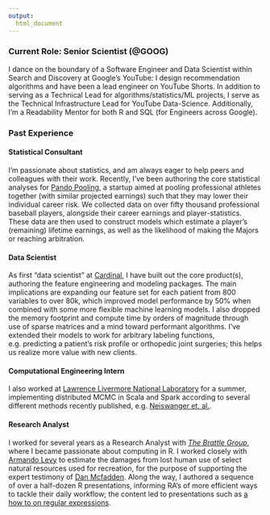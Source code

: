 ```yaml
---
output:
  html_document
---
```


<link rel="stylesheet" href="styles.css" type="text/css">

### Current Role: Senior Scientist (@GOOG)
I dance on the boundary of a Software Engineer and Data Scientist within Search and Discovery at Google's YouTube: I design recommendation algorithms and have been a lead engineer on YouTube Shorts. In addition to serving as a Technical Lead for algorithms/statistics/ML projects,  I serve as the Technical Infrastructure Lead for YouTube Data-Science.
Additionally, I'm a Readability Mentor for both R and SQL (for Engineers across Google).

### Past Experience
#### Statistical Consultant
I'm passionate about statistics, and am always eager to help peers and colleagues with their work. Recently, I've been authoring the core statistical analyses for [Pando Pooling](https://www.pandopooling.com/), a startup aimed at pooling professional athletes together (with similar projected earnings) such that they may lower their individual career risk. We collected data on over fifty thousand professional baseball players, alongside their career earnings and player-statistics. These data are then used to construct models which estimate a player's (remaining) lifetime earnings, as well as the likelihood of making the Majors or reaching arbitration.

#### Data Scientist
As first "data scientist" at [Cardinal](http://cardinalanalytx.com/), I have built out the core product(s), authoring the feature engineering and modeling packages. The main implications are expanding our feature set for each patient from 800 variables to over 80k, which improved model performance by 50% when combined with some more flexible machine learning models. I also dropped the memory footprint and compute time by orders of magnitude through use of sparse matrices and a mind toward performant algorithms. I've extended their models to work for arbitrary labeling functions, e.g. predicting a patient's risk profile or orthopedic joint surgeries; this helps us realize more value with new clients.

#### Computational Engineering Intern
I also worked at [Lawrence Livermore National Laboratory](https://computation.llnl.gov/) for a summer, implementing distributed MCMC in Scala and Spark according to several different methods recently published, e.g. [Neiswanger et. al.](https://arxiv.org/abs/1311.4780).

#### Research Analyst
I worked for several years as a Research Analyst with [*The Brattle Group*](http://www.brattle.com/), where I became passionate about computing in R.
I worked closely with [Armando Levy](http://www.brattle.com/experts/armando-levy) to
estimate the damages from lost human use of select natural resources used for recreation,
for the purpose of supporting the expert testimony of [Dan Mcfadden](https://eml.berkeley.edu/~mcfadden/). Along the way, I authored a sequence of 
over a half-dozen R presentations, informing RA's of more efficient ways to tackle their daily workflow; the content led to presentations such as [a how to on regular expressions](/Users/asantucci_cardinal/Dropbox/Stanford/Teaching/R/lecture_2_regex.pdf).
